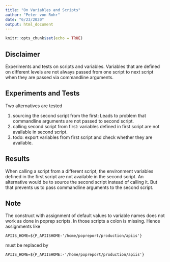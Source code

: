 ```yaml
---
title: "On Variables and Scripts"
author: "Peter von Rohr"
date: "6/23/2020"
output: html_document
---
```


```r
knitr::opts_chunk$set(echo = TRUE)
```

## Disclaimer
Experiments and tests on scripts and variables. Variables that are defined on different levels are not always passed from one script to next script when they are passed via commandline arguments.


## Experiments and Tests
Two alternatives are tested

1. sourcing the second script from the first: Leads to problem that commandline arguments are not passed to second script.
2. calling second script from first: variables defined in first script are not available in second script.
3. todo: export variables from first script and check whether they are available.

## Results
When calling a script from a different script, the environment variables defined in the first script are not available in the second script. An alternative would be to source the second script instead of calling it. But that prevents us to pass commandline arguments to the second script. 


## Note
The construct with assignment of default values to variable names does not work as done in poprep scripts. In those scripts a colon is missing. Hence assignments like

```
APIIS_HOME=${P_APIISHOME-'/home/popreport/production/apiis'}
```

must be replaced by 

```
APIIS_HOME=${P_APIISHOME:-'/home/popreport/production/apiis'}
```



